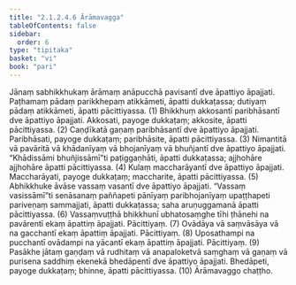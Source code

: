 ```yaml
---
title: "2.1.2.4.6 Ārāmavagga"
tableOfContents: false
sidebar:
  order: 6
type: "tipitaka"
basket: "vi"
book: "pari"
---
```



<DynamicBreadcrumb />

<Division number="236" book="pari" bookNo="5" page="136">

<Paragraph number="932" book="pari">
Jānaṃ sabhikkhukaṃ ārāmaṃ anāpucchā pavisantī dve āpattiyo āpajjati. Paṭhamaṃ pādaṃ parikkhepaṃ atikkāmeti, āpatti dukkaṭassa; dutiyaṃ pādaṃ atikkāmeti, āpatti pācittiyassa. (1)
</Paragraph>

<Paragraph number="933" book="pari">
Bhikkhuṃ akkosantī paribhāsantī dve āpattiyo āpajjati. Akkosati, payoge dukkaṭaṃ; akkosite, āpatti pācittiyassa. (2)
</Paragraph>

<Paragraph number="934" book="pari">
Caṇḍīkatā gaṇaṃ paribhāsantī dve āpattiyo āpajjati. Paribhāsati, payoge dukkaṭaṃ; paribhāsite, āpatti pācittiyassa. (3)
</Paragraph>

<Paragraph number="935" book="pari">
Nimantitā vā pavāritā vā khādanīyaṃ vā bhojanīyaṃ vā bhuñjantī dve āpattiyo āpajjati. “Khādissāmi bhuñjissāmī”ti paṭiggaṇhāti, āpatti dukkaṭassa; ajjhohāre ajjhohāre āpatti pācittiyassa. (4)
</Paragraph>

<Paragraph number="936" book="pari">
Kulaṃ maccharāyantī dve āpattiyo āpajjati. Maccharāyati, payoge dukkaṭaṃ; maccharite, āpatti pācittiyassa. (5)
</Paragraph>

<Paragraph number="937" book="pari">
Abhikkhuke āvāse vassaṃ vasantī dve āpattiyo āpajjati. “Vassaṃ vasissāmī”ti senāsanaṃ paññapeti pānīyaṃ paribhojanīyaṃ upaṭṭhapeti pariveṇaṃ sammajjati, āpatti dukkaṭassa; saha aruṇuggamanā āpatti pācittiyassa. (6)
</Paragraph>

<Paragraph number="938" book="pari">
Vassaṃvuṭṭhā bhikkhunī ubhatosaṃghe tīhi ṭhānehi na pavārentī ekaṃ āpattiṃ āpajjati. Pācittiyaṃ. (7)
</Paragraph>

<Paragraph number="939" book="pari">
Ovādāya vā saṃvāsāya vā na gacchantī ekaṃ āpattiṃ āpajjati. Pācittiyaṃ. (8)
</Paragraph>

<Paragraph number="940" book="pari">
Uposathampi na pucchantī ovādampi na yācantī ekaṃ āpattiṃ āpajjati. Pācittiyaṃ. (9)
</Paragraph>

<Paragraph number="941" book="pari">
Pasākhe jātaṃ gaṇḍaṃ vā rudhitaṃ vā anapaloketvā saṃghaṃ vā gaṇaṃ vā purisena saddhiṃ ekenekā bhedāpentī dve āpattiyo āpajjati. Bhedāpeti, payoge dukkaṭaṃ; bhinne, āpatti pācittiyassa. (10)

</Paragraph>
</Division>

<Paragraph number="942" type="center" book="pari">
Ārāmavaggo chaṭṭho.
</Paragraph>